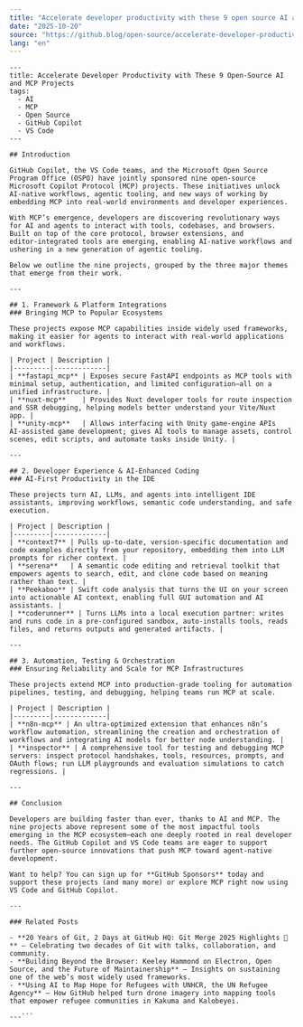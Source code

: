 ```yaml
---
title: "Accelerate developer productivity with these 9 open source AI and MCP projects"
date: "2025-10-20"
source: "https://github.blog/open-source/accelerate-developer-productivity-with-these-9-open-source-ai-and-mcp-projects/"
lang: "en"
---
```


```mdx
---
title: Accelerate Developer Productivity with These 9 Open‑Source AI and MCP Projects
tags:
  - AI
  - MCP
  - Open Source
  - GitHub Copilot
  - VS Code
---

## Introduction

GitHub Copilot, the VS Code teams, and the Microsoft Open Source Program Office (OSPO) have jointly sponsored nine open‑source Microsoft Copilot Protocol (MCP) projects. These initiatives unlock AI‑native workflows, agentic tooling, and new ways of working by embedding MCP into real‑world environments and developer experiences.

With MCP’s emergence, developers are discovering revolutionary ways for AI and agents to interact with tools, codebases, and browsers. Built on top of the core protocol, browser extensions, and editor‑integrated tools are emerging, enabling AI‑native workflows and ushering in a new generation of agentic tooling.

Below we outline the nine projects, grouped by the three major themes that emerge from their work.

---

## 1. Framework & Platform Integrations  
### Bringing MCP to Popular Ecosystems

These projects expose MCP capabilities inside widely used frameworks, making it easier for agents to interact with real‑world applications and workflows.

| Project | Description |
|---------|-------------|
| **fastapi_mcp** | Exposes secure FastAPI endpoints as MCP tools with minimal setup, authentication, and limited configuration—all on a unified infrastructure. |
| **nuxt-mcp**    | Provides Nuxt developer tools for route inspection and SSR debugging, helping models better understand your Vite/Nuxt app. |
| **unity-mcp**   | Allows interfacing with Unity game‑engine APIs AI‑assisted game development; gives AI tools to manage assets, control scenes, edit scripts, and automate tasks inside Unity. |

---

## 2. Developer Experience & AI‑Enhanced Coding  
### AI‑First Productivity in the IDE

These projects turn AI, LLMs, and agents into intelligent IDE assistants, improving workflows, semantic code understanding, and safe execution.

| Project | Description |
|---------|-------------|
| **context7** | Pulls up‑to‑date, version‑specific documentation and code examples directly from your repository, embedding them into LLM prompts for richer context. |
| **serena**   | A semantic code editing and retrieval toolkit that empowers agents to search, edit, and clone code based on meaning rather than text. |
| **Peekaboo** | Swift code analysis that turns the UI on your screen into actionable AI context, enabling full GUI automation and AI assistants. |
| **coderunner** | Turns LLMs into a local execution partner: writes and runs code in a pre‑configured sandbox, auto‑installs tools, reads files, and returns outputs and generated artifacts. |

---

## 3. Automation, Testing & Orchestration  
### Ensuring Reliability and Scale for MCP Infrastructures

These projects extend MCP into production‑grade tooling for automation pipelines, testing, and debugging, helping teams run MCP at scale.

| Project | Description |
|---------|-------------|
| **n8n-mcp** | An ultra‑optimized extension that enhances n8n’s workflow automation, streamlining the creation and orchestration of workflows and integrating AI models for better node understanding. |
| **inspector** | A comprehensive tool for testing and debugging MCP servers: inspect protocol handshakes, tools, resources, prompts, and OAuth flows; run LLM playgrounds and evaluation simulations to catch regressions. |

---

## Conclusion

Developers are building faster than ever, thanks to AI and MCP. The nine projects above represent some of the most impactful tools emerging in the MCP ecosystem—each one deeply rooted in real developer needs. The GitHub Copilot and VS Code teams are eager to support further open‑source innovations that push MCP toward agent‑native development.

Want to help? You can sign up for **GitHub Sponsors** today and support these projects (and many more) or explore MCP right now using VS Code and GitHub Copilot.

---

### Related Posts

- **20 Years of Git, 2 Days at GitHub HQ: Git Merge 2025 Highlights 🎉** – Celebrating two decades of Git with talks, collaboration, and community.  
- **Building Beyond the Browser: Keeley Hammond on Electron, Open Source, and the Future of Maintainership** – Insights on sustaining one of the web’s most widely used frameworks.  
- **Using AI to Map Hope for Refugees with UNHCR, the UN Refugee Agency** – How GitHub helped turn drone imagery into mapping tools that empower refugee communities in Kakuma and Kalobeyei.  

---```
